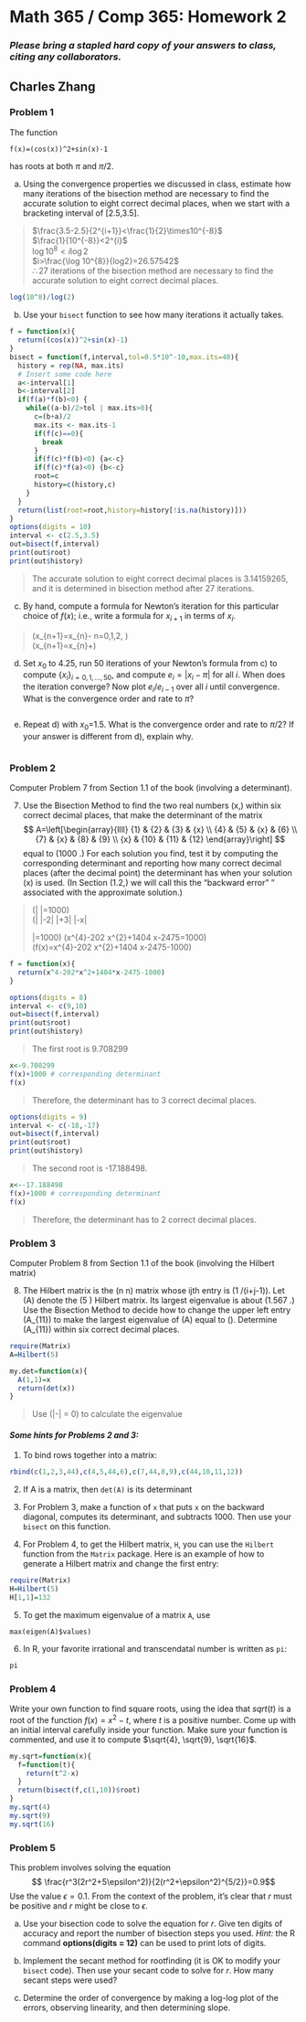 # Math 365 / Comp 365: Homework 2

### *Please bring a stapled hard copy of your answers to class, citing any collaborators.*

## Charles Zhang

### Problem 1

The function
```
f(x)=(cos(x))^2+sin(x)-1
```
has roots at both $\pi$ and $\pi/2$. 

a) Using the convergence properties we discussed in class, estimate how many iterations of the bisection method are necessary to find the accurate solution to eight correct decimal places, when we start with a bracketing interval of [2.5,3.5].

> $\frac{3.5-2.5}{2^{i+1}}<\frac{1}{2}\times10^{-8}$<br>
$\frac{1}{10^{-8}}<2^{i}$<br>
$\log 10^{8}<i\log2$<br>
$i>\frac{\log 10^{8}}{log2}=26.57542$<br>
$\therefore 27$ iterations of the bisection method are necessary to find the accurate solution to eight correct decimal places.

```r
log(10^8)/log(2)
```


b) Use your `bisect` function to see how many iterations it actually takes.

```r
f = function(x){
  return((cos(x))^2+sin(x)-1)
}
bisect = function(f,interval,tol=0.5*10^-10,max.its=40){
  history = rep(NA, max.its) 
  # Insert some code here
  a<-interval[1]
  b<-interval[2]
  if(f(a)*f(b)<0) {
    while((a-b)/2>tol | max.its>0){
      c=(b+a)/2
      max.its <- max.its-1
      if(f(c)==0){
        break
      } 
      if(f(c)*f(b)<0) {a<-c} 
      if(f(c)*f(a)<0) {b<-c}
      root=c
      history=c(history,c)
    }
  }
  return(list(root=root,history=history[!is.na(history)]))
}
options(digits = 10) 
interval <- c(2.5,3.5)
out=bisect(f,interval)
print(out$root)
print(out$history)
```

> The accurate solution to eight correct decimal places is 3.14159265, and it is determined in bisection method after 27 iterations.

c) By hand, compute a formula for Newton's iteration for this particular choice of $f(x)$; i.e., write a formula for $x_{i+1}$ in terms of $x_{i}$.

> \(x_{n+1}=x_{n}-\frac{f\left(x_{n}\right)}{f^{\prime}\left(x_{n}\right)} \quad n=0,1,2, \ldots\)<br>
\(\therefore x_{n+1}=x_{n}+\frac{\cos ^{2} x_{n}+\sin x_{n} -1}{-\sin (2 x_{n})+\cos x_{n}}\)

d) Set $x_0$ to 4.25, run 50 iterations of your Newton's formula from c) to compute $\{x_i\}_{i=0,1,\ldots,50}$, and compute $e_i=|x_i-\pi|$ for all $i$. When does the iteration converge? Now plot $e_i / e_{i-1}$ over all $i$ until convergence. What is the convergence order and rate to $\pi$?

```r

```


e) Repeat d) with $x_0$=1.5. What is the convergence order and rate to $\pi/2$? If your answer is different from d), explain why.

```r

```

### Problem 2
Computer Problem 7 from Section 1.1 of the book (involving a determinant). 

7. Use the Bisection Method to find the two real numbers \(x,\) within six correct decimal places, that make the determinant of the matrix
$$
A=\left[\begin{array}{llll}
{1} & {2} & {3} & {x} \\
{4} & {5} & {x} & {6} \\
{7} & {x} & {8} & {9} \\
{x} & {10} & {11} & {12}
\end{array}\right]
$$
equal to \(1000 .\) For each solution you find, test it by computing the corresponding determinant and reporting how many correct decimal places (after the decimal point) the determinant has when your solution \(x\) is used. (In Section \(1.2,\) we will call this the "backward error" " associated with the approximate solution.) 

> \(\left|\begin{array}{llll}{1} & {2} & {3} & {x} \\ {4} & {5} & {x} & {6} \\ {7} & {x} & {8} & {9} \\ {x} & {10} & {11} & {12}\end{array}\right|=1000\)<br>
\(\therefore 1\left|\begin{array}{ccc}{5} & {x} & {6} \\ {x} & {8} & {9} \\ {10} & {11} & {12}\end{array}\right|-2\left|\begin{array}{ccc}{4} & {x} & {6} \\ {7} & {8} & {9} \\ {x} & {11} & {12}\end{array}\right|+3\left|\begin{array}{ccc}{4} & {5} & {6} \\ {7} & {x} & {9} \\ {x} & {10} & {12}\end{array}\right|-x\left|\begin{array}{ccc}{4} & {5} & {x} \\ {7} & {x} & {8} \\ {x} & {10} & {11}\end{array}\right|=1000\)
\(\therefore x^{4}-202 x^{2}+1404 x-2475=1000\)<br>
\(\therefore f(x)=x^{4}-202 x^{2}+1404 x-2475-1000\)

```r
f = function(x){
  return(x^4-202*x^2+1404*x-2475-1000)
}

options(digits = 8) 
interval <- c(9,10)
out=bisect(f,interval)
print(out$root)
print(out$history)
```

> The first root is 9.708299

```r
x<-9.708299
f(x)+1000 # corresponding determinant 
f(x)
```

> Therefore, the determinant has to 3 correct decimal places.

```r
options(digits = 9) 
interval <- c(-18,-17)
out=bisect(f,interval)
print(out$root)
print(out$history)
```

> The second root is -17.188498.

```r
x<--17.188498
f(x)+1000 # corresponding determinant 
f(x)
```
> Therefore, the determinant has to 2 correct decimal places.


### Problem 3
Computer Problem 8 from Section 1.1 of the book (involving the Hilbert matrix)

8. The Hilbert matrix is the \(n \times n\) matrix whose ijth entry is \(1 /(i+j-1)\). Let \(A\) denote the
\(5 \times 5\) Hilbert matrix. Its largest eigenvalue is about \(1.567 .\) Use the Bisection Method to decide
how to change the upper left entry \(A_{11}\) to make the largest eigenvalue of \(A\) equal to \(\pi\).
Determine \(A_{11}\) within six correct decimal places. 

```r
require(Matrix)
A=Hilbert(5)

my.det=function(x){
  A(1,1)=x
  return(det(x))
}


```

> Use \(|\mathbf{A}-\lambda \cdot \mathbf{I}| = 0\) to calculate the eigenvalue






#### *Some hints for Problems 2 and 3:*

1. To bind rows together into a matrix:
```r
rbind(c(1,2,3,44),c(4,5,44,6),c(7,44,8,9),c(44,10,11,12)) 
```

2. If A is a matrix, then `det(A)` is its determinant

3. For Problem 3, make a function of `x` that puts `x` on the backward diagonal, computes its determinant, and subtracts 1000. Then use your `bisect` on this function.

4. For Problem 4, to get the Hilbert matrix, `H`, you can use the `Hilbert` function from the `Matrix` package. Here is an example of how to generate a Hilbert matrix and change the first entry:
```r
require(Matrix)
H=Hilbert(5)
H[1,1]=132
```

5. To get the maximum eigenvalue of a matrix `A`, use 
```
max(eigen(A)$values)
```
6. In R, your favorite irrational and transcendatal number is written as `pi`:
```r
pi
```


### Problem 4
Write your own function to find square roots, using the idea that $sqrt(t)$ is a root of the function $f(x) = x^2 - t$, where $t$ is a positive number. Come up with an initial interval carefully inside your function. Make sure your function is commented, and use it to compute $\sqrt{4}, \sqrt{9}, \sqrt{16}$.

```r
my.sqrt=function(x){
  f=function(t){
    return(t^2-x)
  }
  return(bisect(f,c(1,10))$root)
}
my.sqrt(4)
my.sqrt(9)
my.sqrt(16)
```


### Problem 5

This problem involves solving the equation
$$ \frac{r^3(2r^2+5\epsilon^2)}{2(r^2+\epsilon^2)^{5/2}}=0.9$$
Use the value $\epsilon=0.1$. From the context of the problem, it's clear that $r$ must be positive and $r$ might be close to $\epsilon$. 

a. Use your bisection code to solve the equation for $r$. Give ten digits of accuracy and report the number of bisection steps you used. _Hint:_ the R command **options(digits = 12)** can be used to print lots of digits.

b. Implement the secant method for rootfinding (it is OK to modify your `bisect` code). Then use your secant code to solve for $r$. How many secant steps were used?

c. Determine the order of convergence by making a log-log plot of the errors, observing linearity, and then determining slope.

